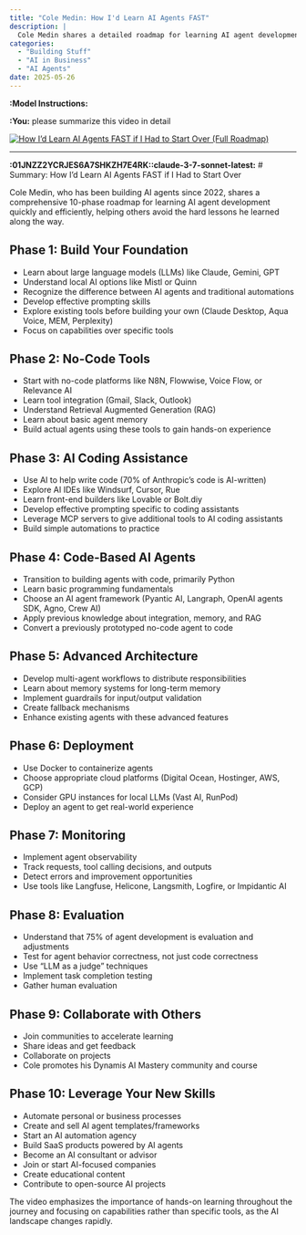 ```yaml
---
title: "Cole Medin: How I'd Learn AI Agents FAST"
description: |
  Cole Medin shares a detailed roadmap for learning AI agent development quickly, covering everything from foundational knowledge to advanced deployment and collaboration.
categories:
  - "Building Stuff"
  - "AI in Business"
  - "AI Agents"
date: 2025-05-26
---
```


**:Model Instructions:** 


  
**:You:** please summarize this video in detail

[![How I'd Learn AI Agents FAST if I Had to Start Over (Full Roadmap)](https://i.ytimg.com/vi_webp/k-Cj6H6Zwos/maxresdefault.webp)](https://www.youtube.com/watch?v=k-Cj6H6Zwos)

---

**:01JNZZ2YCRJES6A7SHKZH7E4RK::claude-3-7-sonnet-latest:** # Summary: How I'd Learn AI Agents FAST if I Had to Start Over

Cole Medin, who has been building AI agents since 2022, shares a comprehensive 10-phase roadmap for learning AI agent development quickly and efficiently, helping others avoid the hard lessons he learned along the way.

## Phase 1: Build Your Foundation
- Learn about large language models (LLMs) like Claude, Gemini, GPT
- Understand local AI options like Mistl or Quinn
- Recognize the difference between AI agents and traditional automations
- Develop effective prompting skills
- Explore existing tools before building your own (Claude Desktop, Aqua Voice, MEM, Perplexity)
- Focus on capabilities over specific tools

## Phase 2: No-Code Tools
- Start with no-code platforms like N8N, Flowwise, Voice Flow, or Relevance AI
- Learn tool integration (Gmail, Slack, Outlook)
- Understand Retrieval Augmented Generation (RAG)
- Learn about basic agent memory
- Build actual agents using these tools to gain hands-on experience

## Phase 3: AI Coding Assistance
- Use AI to help write code (70% of Anthropic's code is AI-written)
- Explore AI IDEs like Windsurf, Cursor, Rue
- Learn front-end builders like Lovable or Bolt.diy
- Develop effective prompting specific to coding assistants
- Leverage MCP servers to give additional tools to AI coding assistants
- Build simple automations to practice

## Phase 4: Code-Based AI Agents
- Transition to building agents with code, primarily Python
- Learn basic programming fundamentals
- Choose an AI agent framework (Pyantic AI, Langraph, OpenAI agents SDK, Agno, Crew AI)
- Apply previous knowledge about integration, memory, and RAG
- Convert a previously prototyped no-code agent to code

## Phase 5: Advanced Architecture
- Develop multi-agent workflows to distribute responsibilities
- Learn about memory systems for long-term memory
- Implement guardrails for input/output validation
- Create fallback mechanisms
- Enhance existing agents with these advanced features

## Phase 6: Deployment
- Use Docker to containerize agents
- Choose appropriate cloud platforms (Digital Ocean, Hostinger, AWS, GCP)
- Consider GPU instances for local LLMs (Vast AI, RunPod)
- Deploy an agent to get real-world experience

## Phase 7: Monitoring
- Implement agent observability
- Track requests, tool calling decisions, and outputs
- Detect errors and improvement opportunities
- Use tools like Langfuse, Helicone, Langsmith, Logfire, or Impidantic AI

## Phase 8: Evaluation
- Understand that 75% of agent development is evaluation and adjustments
- Test for agent behavior correctness, not just code correctness
- Use "LLM as a judge" techniques
- Implement task completion testing
- Gather human evaluation

## Phase 9: Collaborate with Others
- Join communities to accelerate learning
- Share ideas and get feedback
- Collaborate on projects
- Cole promotes his Dynamis AI Mastery community and course

## Phase 10: Leverage Your New Skills
- Automate personal or business processes
- Create and sell AI agent templates/frameworks
- Start an AI automation agency
- Build SaaS products powered by AI agents
- Become an AI consultant or advisor
- Join or start AI-focused companies
- Create educational content
- Contribute to open-source AI projects

The video emphasizes the importance of hands-on learning throughout the journey and focusing on capabilities rather than specific tools, as the AI landscape changes rapidly.

